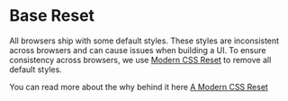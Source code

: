 
<Meta title="Overview/Base Reset" />

# Base Reset

All browsers ship with some default styles. These styles are inconsistent across browsers and can cause issues when building a UI. To ensure consistency across browsers, we use [Modern CSS Reset](https://github.com/Andy-set-studio/modern-css-reset) to remove all default styles.

You can read more about the why behind it here [A Modern CSS Reset](https://andy-bell.co.uk/a-modern-css-reset/)
